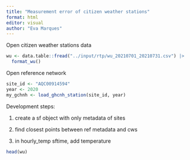 ```yaml
---
title: "Measurement error of citizen weather stations" 
format: html
editor: visual
author: "Eva Marques"
---
```


Open citizen weather stations data

```r
wu <- data.table::fread("../input/rtp/wu_20210701_20210731.csv") |> 
  format_wu()
```

Open reference network

```r
site_id <- "AQC00914594"
year <- 2020
my_gchnh <- load_ghcnh_station(site_id, year)
```

Development steps:

1.  create a sf object with only metadata of sites

2.  find closest points between ref metadata and cws

3.  in hourly_temp sftime, add temperature

```r
head(wu)
```
